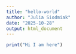 ```yaml
---
title: "hello-world"
author: "Julia Siodmiak"
date: "2025-10-28"
output: html_document
---
```

 
 
```r
print("Hi I am here")
```
